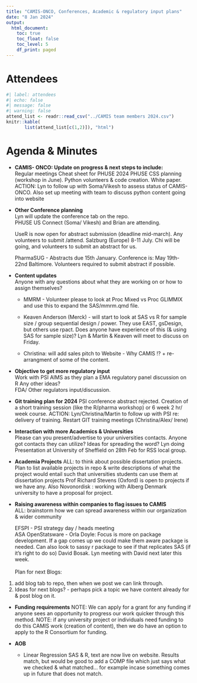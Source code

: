 ```yaml
---
title: "CAMIS-ONCO, Conferences, Academic & regulatory input plans"
date: "8 Jan 2024"
output:
  html_document: 
    toc: true
    toc_float: false
    toc_level: 5
    df_print: paged
---
```


# Attendees

```r
#| label: attendees
#| echo: false
#| message: false
#| warning: false
attend_list <- readr::read_csv("../CAMIS team members 2024.csv")
knitr::kable(
       list(attend_list[c(1,2)]), "html")
```

# Agenda & Minutes

-   **CAMIS- ONCO: Update on progress & next steps to include:**\
    Regular meetings Cheat sheet for PHUSE 2024 PHUSE CSS planning (workshop in June). Python volunteers & code creation. White paper.\
    ACTION: Lyn to follow up with Soma/Vikesh to assess status of CAMIS-ONCO. Also set up meeting with team to discuss python content going into website

-   **Other Conference planning**\
    Lyn will update the conference tab on the repo.\
    PHUSE US Connect (Soma/ Vikesh) and Brian are attending.

    UseR is now open for abstract submission (deadline mid-march). Any volunteers to submit /attend. Salzburg (Europe) 8-11 July. Chi will be going, and volunteers to submit an abstract for us.

    PharmaSUG - Abstracts due 15th January. Conference is: May 19th-22nd Baltimore. Volunteers required to submit abstract if possible.

-   **Content updates**\
    Anyone with any questions about what they are working on or how to assign themselves?

    -   MMRM - Volunteer please to look at Proc Mixed vs Proc GLIMMIX and use this to expand the SAS/mmrm.qmd file.

    -   Keaven Anderson (Merck) - will start to look at SAS vs R for sample size / group sequential design / power. They use EAST, gsDesign, but others use rpact. Does anyone have experience of this (& using SAS for sample size)? Lyn & Martin & Keaven will meet to discuss on Friday.

    -   Christina: will add sales pitch to Website - Why CAMIS !? + re-arrangment of some of the content.

-   **Objective to get more regulatory input**\
    Work with PSI AIMS as they plan a EMA regulatory panel discussion on R Any other ideas?\
    FDA/ Other regulators input/discussion.

-   **Git training plan for 2024** PSI conference abstract rejected. Creation of a short training session (like the R/pharma workshop) or 6 week 2 hr/ week course. ACTION: Lyn/Christina/Martin to follow up with PSI re: delivery of training. Restart GIT training meetings (Christina/Alex/ Irene)

-   **Interaction with more Academics & Universities**\
    Please can you present/advertise to your universities contacts. Anyone got contacts they can utilize? Ideas for spreading the word? Lyn doing Presentation at University of Sheffield on 28th Feb for RSS local group.

-   **Academia Projects** ALL: to think about possible dissertation projects. Plan to list available projects in repo & write descriptions of what the project would entail such that universities students can use them at dissertation projects Prof Richard Stevens (Oxford) is open to projects if we have any. Also Novonordisk : working with Alberg Denmark university to have a proposal for project.

-   **Raising awareness within companies to flag issues to CAMIS**\
    ALL: brainstorm how we can spread awareness within our organization & wider community

    EFSPI - PSI strategy day / heads meeting\
    ASA OpenStatsware - Orla Doyle: Focus is more on package development. If a gap comes up we could make them aware package is needed. Can also look to sassy r package to see if that replicates SAS (if it's right to do so) David Bosak. Lyn meeting with David next later this week.\
    \
    Plan for next Blogs:

1)  add blog tab to repo, then when we post we can link through.
2)  Ideas for next blogs? - perhaps pick a topic we have content already for & post blog on it.

-   **Funding requirements** NOTE: We can apply for a grant for any funding if anyone sees an opportunity to progress our work quicker through this method. NOTE: if any university project or individuals need funding to do this CAMIS work (creation of content), then we do have an option to apply to the R Consortium for funding.

-   **AOB**

    -   Linear Regression SAS & R, text are now live on website. Results match, but would be good to add a COMP file which just says what we checked & what matched... for example incase something comes up in future that does not match.
